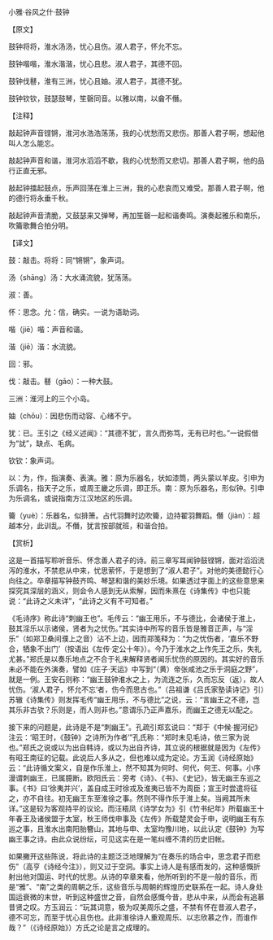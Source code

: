 

小雅·谷风之什·鼓钟

【原文】

鼓钟将将，淮水汤汤，忧心且伤。淑人君子，怀允不忘。

鼓钟喈喈，淮水湝湝，忧心且悲。淑人君子，其德不回。

鼓钟伐鼛，淮有三洲，忧心且妯。淑人君子，其德不犹。

鼓钟钦钦，鼓瑟鼓琴，笙磬同音。以雅以南，以龠不僭。

【注释】

敲起钟声音铿锵，淮河水浩浩荡荡，我的心忧愁而又悲伤。那善人君子啊，想起他叫人怎么能忘。

敲起钟声音和谐，淮河水滔滔不歇，我的心忧愁而又悲切。那善人君子啊，他的品行正直无邪。

敲起钟擂起鼓点，乐声回荡在淮上三洲，我的心悲哀而又难受。那善人君子啊，他的德行将永垂千秋。

敲起钟声音清脆，又鼓瑟来又弹琴，再加笙磬一起和谐奏鸣。演奏起雅乐和南乐，吹籥歌舞合拍分明。

【译文】

鼓：敲击。将将：同“锵锵”，象声词。

汤（shāng）汤：大水涌流貌，犹荡荡。

淑：善。

怀：思念。允：信，确实。一说为语助词。

喈（jiē）喈：声音和谐。

湝（jiē）湝：水流貌。

回：邪。

伐：敲击。鼛（gāo）：一种大鼓。

三洲：淮河上的三个小岛。

妯（chōu）：因悲伤而动容、心绪不宁。

犹：已。王引之《经义述闻》：“其德不犹’，言久而弥笃，无有已时也。”一说假借为“訧”，缺点、毛病。

钦钦：象声词。

以：为，作，指演奏、表演。雅：原为乐器名，状如漆筒，两头蒙以羊皮。引申为乐调名，指天子之乐，或周王畿之乐调，即正乐。南：原为乐器名，形似钟。引申为乐调名，或说指南方江汉地区的乐调。

籥（yuè）：乐器名，似排箫。占代羽舞时边吹籥，边持翟羽舞蹈。僭（jiàn）：超越本分，此训乱。不僭，犹言按部就班，和谐合拍。

【赏析】

这是一首描写聆听音乐、怀念善人君子的诗。前三章写耳闻钟鼓铿锵，面对滔滔流泻的淮水，不禁悲从中来，忧思萦怀，于是想到了“淑人君子”。对他的美德懿行心向往之。卒章描写钟鼓齐鸣、琴瑟和谐的美妙乐境。如果透过字面上的这些意思来探究其深层的涵义，则会令人感到无从索解，因而朱熹在《诗集传》中也只能说：“此诗之义未详”，“此诗之义有不可知者。”

《毛诗序》称此诗“刺幽王也”。毛传云：“幽王用乐，不与德比，会诸侯于淮上，鼓其淫乐以示诸侯，贤者为之忧伤。”其实诗中所写的音乐皆是雅音正声，与“淫乐”（如郑卫桑间濮上之音）沾不上边，因而郑笺释为：“为之忧伤者，‘嘉乐不野合，牺象不出门’（按语出《左传·定公十年》）。今乃于淮水之上作先王之乐，失礼尤甚。”郑氏是以奏乐地点之不合于礼来解释贤者闻乐忧伤的原因的。其实好的音乐未必不能在外演奏，譬如《庄子·天运》中写到“（黄）帝张咸池之乐于洞庭之野”，就是一例。王安石则称：“幽王鼓钟淮水之上，为流连之乐，久而忘反（返），故人忧伤。‘淑人君子，怀允不忘’者，伤今而思古也。”（吕祖谦《吕氏家塾读诗记》引）苏辙《诗集传》则发挥毛传“幽王用乐，不与德比”之说，云：“言幽王之不德，岂其乐非古欤？乐则是，而人则非也。”意谓乐乃正声嘉乐，而幽王之德无以配之。

接下来的问题是，此诗是不是“刺幽王”。孔疏引郑玄说曰：“郑于《中候·握河纪》注云：‘昭王时，《鼓钟》之诗所为作者’”孔氏称：“郑时未见毛诗，依三家为说也。”郑氏之说或以为出自韩诗，或以为出自齐诗，其立说的根据就是因为《左传》有昭王南征的记载。此说后人多从之，但也难以成为定论。方玉润《诗经原始》云：“此诗循文案义，自是作乐淮上，然不知其为何时、何代，何王、何事。小序漫谓刺幽王，已属臆断。欧阳氏云：旁考《诗》、《书》、《史记》，皆无幽王东巡之事。《书》曰‘徐夷并兴’，盖自成王时徐戎及淮夷已皆不为周臣；宣王时尝遣将征之，亦不自往。初无幽王东至淮徐之事。然则不得作乐于淮上矣。当阙其所未详。”这是较为客观持平的议论。而汪梧凤《诗学女为》引《竹书纪年》所载幽王十年春王及诸侯盟于太室，秋王师伐申事及《左传》所载楚灵会于申，说明幽王有东巡之事，且淮水出南阳胎簪山，其地与申、太室均豫川地，以此认定《鼓钟》为写幽王事之诗。由此众说纷纭，可见这实在是一笔纠缠不清的历史旧帐。

如果撇开这些陈说，将此诗的主题泛泛地理解为“在奏乐的场合中，思念君子而悲伤”（高亨《诗经今注》），则又过于空洞。事实上诗人是有感而发的，这种感慨折射出他对国运、时代的忧思。从诗的卒章来看，他所听到的不是一般的音乐，而是“雅”、“南”之类的周朝之乐，这些音乐与周朝的辉煌历史联系在一起。诗人身处国运衰微的末世，听到这种盛世之音，自然会感慨今昔，悲从中来，从而会有追慕昔贤之叹。方玉润云：“玩其词意，极为叹美周乐之盛，不禁有怀在昔淑人君子，德不可忘，而至于忧心且伤也。此非淮徐诗人重观周乐、以志欣慕之作，而谁作哉？”（《诗经原始》）方氏之论是言之成理的。

